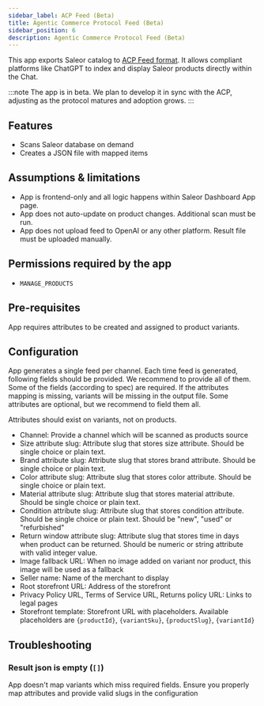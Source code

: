 ```yaml
---
sidebar_label: ACP Feed (Beta)
title: Agentic Commerce Protocol Feed (Beta)
sidebar_position: 6
description: Agentic Commerce Protocol Feed (Beta)
---
```



<AppMetadata
minSaleorVersion="3.21"
/>

This app exports Saleor catalog to [ACP Feed format](https://developers.openai.com/commerce/specs/feed). It allows
compliant platforms like ChatGPT to index and display Saleor products directly within the Chat.

:::note
The app is in beta. We plan to develop it in sync with the ACP, adjusting as the protocol matures and adoption grows.
:::

## Features

- Scans Saleor database on demand
- Creates a JSON file with mapped items

## Assumptions & limitations

- App is frontend-only and all logic happens within Saleor Dashboard App page.
- App does not auto-update on product changes. Additional scan must be run.
- App does not upload feed to OpenAI or any other platform. Result file must be uploaded manually.

## Permissions required by the app

- `MANAGE_PRODUCTS`

## Pre-requisites

App requires attributes to be created and assigned to product variants.

## Configuration

App generates a single feed per channel. Each time feed is generated, following fields should be provided. We recommend
to provide all of them.
Some of the fields (according to spec) are required. If the attributes mapping is missing, variants will be missing in
the output file. Some attributes are optional,
but we recommend to field them all.

Attributes should exist on variants, not on products.

- Channel: Provide a channel which will be scanned as products source
- Size attribute slug: Attribute slug that stores size attribute. Should be single choice or plain text.
- Brand attribute slug: Attribute slug that stores brand attribute. Should be single choice or plain text.
- Color attribute slug: Attribute slug that stores color attribute. Should be single choice or plain text.
- Material attribute slug: Attribute slug that stores material attribute. Should be single choice or plain text.
- Condition attribute slug: Attribute slug that stores condition attribute. Should be single choice or plain text.
  Should be "new", "used" or "refurbished"
- Return window attribute slug: Attribute slug that stores time in days when product can be returned. Should be numeric
  or string attribute with valid integer value.
- Image fallback URL: When no image added on variant nor product, this image will be used as a fallback
- Seller name: Name of the merchant to display
- Root storefront URL: Address of the storefront
- Privacy Policy URL, Terms of Service URL, Returns policy URL: Links to legal pages
- Storefront template: Storefront URL with placeholders. Available placeholders are `{productId}`, `{variantSku}`,
  `{productSlug}`, `{variantId}`

## Troubleshooting

### Result json is empty (`[]`)

App doesn't map variants which miss required fields. Ensure you properly map attributes and provide valid slugs in the
configuration